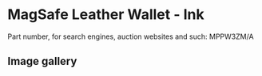 
# MagSafe Leather Wallet - Ink

Part number, for search engines, auction websites and such: MPPW3ZM/A

## Image gallery

<div style={{ width: "768px" }}>
  <GalleryComponent
    images={[
      {
        original: "/everysource/MPPW3.webp",
        thumbnail: "/everypreview/MPPW3.webp",
      },
      {
        original: "/everysource/MPPW3_AV1.webp",
        thumbnail: "/everypreview/MPPW3_AV1.webp",
      },
      {
        original: "/everysource/MPPW3_AV2.webp",
        thumbnail: "/everypreview/MPPW3_AV2.webp",
      },
      {
        original: "/everysource/MPPW3_AV3.webp",
        thumbnail: "/everypreview/MPPW3_AV3.webp",
      },
      {
        original: "/everysource/MPPW3_AV4.webp",
        thumbnail: "/everypreview/MPPW3_AV4.webp",
      }
    ]}
  />
</div>